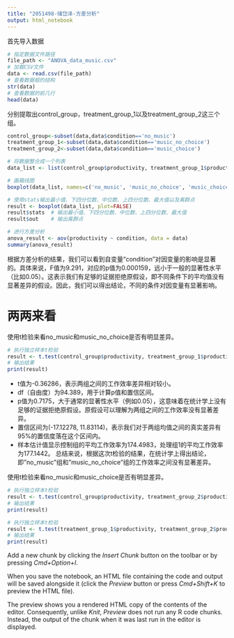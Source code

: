 ```yaml
---
title: "2051498-储岱泽-方差分析"
output: html_notebook
---
```


首先导入数据
```r
# 指定数据文件路径
file_path <- "ANOVA_data_music.csv"
# 加载CSV文件
data <- read.csv(file_path)
# 查看数据框的结构
str(data)
# 查看数据的前几行
head(data)

```
分别提取出control_group，treatment_group_1以及treatment_group_2这三个组。
```r
control_group<-subset(data,data$condition=='no_music')
treatment_group_1<-subset(data,data$condition=='music_no_choice')
treatment_group_2<-subset(data,data$condition=='music_choice')

```
```r
# 将数据整合成一个列表
data_list <- list(control_group$productivity, treatment_group_1$productivity, treatment_group_2$productivity)

# 画箱线图
boxplot(data_list, names=c('no_music', 'music_no_choice', 'music_choice'))
```
```r
# 使用stats输出最小值、下四分位数、中位数、上四分位数、最大值以及离群点
result <- boxplot(data_list, plot=FALSE)
result$stats  # 输出最小值、下四分位数、中位数、上四分位数、最大值
result$out    # 输出离群点
```
```r
# 进行方差分析
anova_result <- aov(productivity ~ condition, data = data)
summary(anova_result)
```
根据方差分析的结果，我们可以看到自变量“condition”对因变量的影响是显著的。具体来说，F值为9.291，对应的p值为0.000159，远小于一般的显著性水平（比如0.05）。这表示我们有足够的证据拒绝原假设，即不同条件下的平均值没有显著差异的假设。因此，我们可以得出结论，不同的条件对因变量有显著影响。

# 两两来看
使用t检验来看no_music和music_no_choice是否有明显差异。
```r
# 执行独立样本t检验
result <- t.test(control_group$productivity, treatment_group_1$productivity)
# 输出结果
print(result)
```
- t值为-0.36286，表示两组之间的工作效率差异相对较小。
- df（自由度）为94.389，用于计算p值和置信区间。
- p值为0.7175，大于通常的显著性水平（例如0.05），这意味着在统计学上没有足够的证据拒绝原假设。原假设可以理解为两组之间的工作效率没有显著差异。
- 置信区间为(-17.12278, 11.83114)，表示我们对于两组均值之间的真实差异有95%的置信度落在这个区间内。
- 样本估计值显示控制组的平均工作效率为174.4983，处理组1的平均工作效率为177.1442。
总结来说，根据这次t检验的结果，在统计学上得出结论，即"no_music"组和"music_no_choice"组的工作效率之间没有显著差异。

使用t检验来看no_music和music_choice是否有明显差异。
```r
# 执行独立样本t检验
result <- t.test(control_group$productivity, treatment_group_2$productivity)
# 输出结果
print(result)
```

```r
# 执行独立样本t检验
result <- t.test(treatment_group_1$productivity, treatment_group_2$productivity)
# 输出结果
print(result)
```

Add a new chunk by clicking the *Insert Chunk* button on the toolbar or by pressing *Cmd+Option+I*.

When you save the notebook, an HTML file containing the code and output will be saved alongside it (click the *Preview* button or press *Cmd+Shift+K* to preview the HTML file). 

The preview shows you a rendered HTML copy of the contents of the editor. Consequently, unlike *Knit*, *Preview* does not run any R code chunks. Instead, the output of the chunk when it was last run in the editor is displayed.

